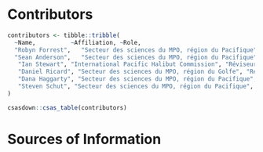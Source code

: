 \clearpage

# Contributors

```r
contributors <- tibble::tribble(
  ~Name,          ~Affiliation, ~Role,
  "Robyn Forrest",   "Secteur des sciences du MPO, région du Pacifique", "Auteur",
  "Sean Anderson",   "Secteur des sciences du MPO, région du Pacifique", "Auteur",
   "Ian Stewart", "International Pacific Halibut Commission", "Réviseur",
   "Daniel Ricard", "Secteur des sciences du MPO, région du Golfe", "Réviseur",
   "Dana Haggarty", "Secteur des sciences du MPO, région du Pacifique", "Comité directeur",
   "Steven Schut", "Secteur des sciences du MPO, région du Pacifique", "Comité directeur"
)
```

```r
csasdown::csas_table(contributors)
```

<!-- Decrease the table index by one to account for the contributors table: -->
<!-- \addtocounter{table}{-1} -->

\MakeApproval

# Sources of Information {-}
<!--
This manually sets the header for this unnumbered chapter.
-->


<!-- The following sets the appropriate indentation for the references -->
\noindent
\vspace{-2em}
\setlength{\parindent}{-0.2in}
\setlength{\leftskip}{0.2in}
\setlength{\parskip}{8pt}

\markboth{References}{References}
